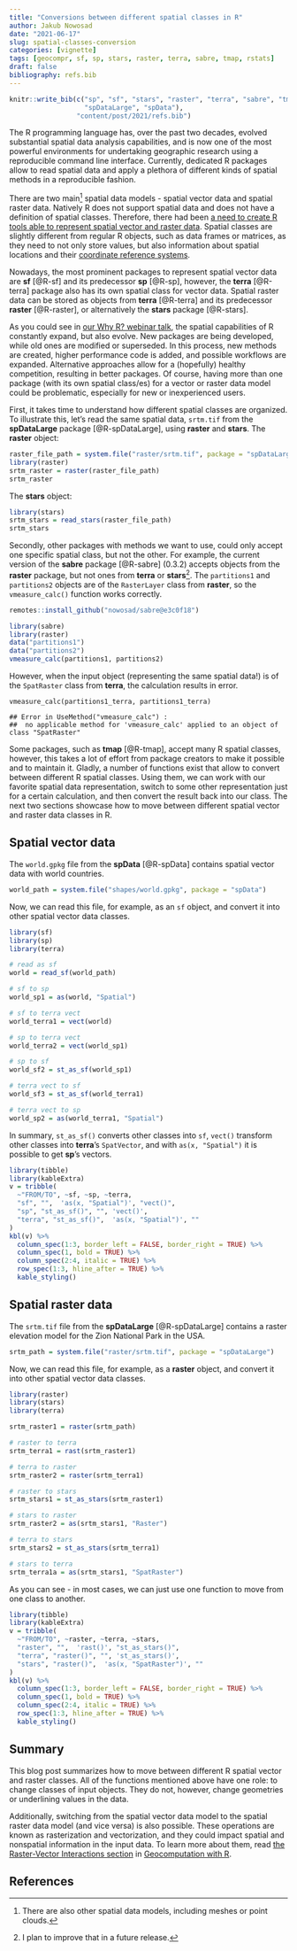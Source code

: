 ```yaml
---
title: "Conversions between different spatial classes in R"
author: Jakub Nowosad
date: "2021-06-17"
slug: spatial-classes-conversion
categories: [vignette]
tags: [geocompr, sf, sp, stars, raster, terra, sabre, tmap, rstats]
draft: false
bibliography: refs.bib
---
```


```r
knitr::write_bib(c("sp", "sf", "stars", "raster", "terra", "sabre", "tmap", 
                   "spDataLarge", "spData"), 
                 "content/post/2021/refs.bib")
```

The R programming language has, over the past two decades, evolved substantial spatial data analysis capabilities, and is now one of the most powerful environments for undertaking geographic research using a reproducible command line interface.
Currently, dedicated R packages allow to read spatial data and apply a plethora of different kinds of spatial methods in a reproducible fashion.

There are two main^[There are also other spatial data models, including meshes or point clouds.] spatial data models - spatial vector data and spatial raster data.
Natively R does not support spatial data and does not have a definition of spatial classes.
Therefore, there had been [a need to create R tools able to represent spatial vector and raster data ](https://geocompr.robinlovelace.net/intro.html#the-history-of-r-spatial).
Spatial classes are slightly different from regular R objects, such as data frames or matrices, as they need to not only store values, but also information about spatial locations and their [coordinate reference systems](https://geocompr.robinlovelace.net/spatial-class.html#crs-intro).

Nowadays, the most prominent packages to represent spatial vector data are **sf** [@R-sf] and its predecessor **sp** [@R-sp], however, the **terra** [@R-terra] package also has its own spatial class for vector data.
Spatial raster data can be stored as objects from **terra** [@R-terra] and its predecessor **raster** [@R-raster], or alternatively the **stars** package [@R-stars].

As you could see in [our Why R? webinar talk](/post/2020/whyr_webinar004/), the spatial capabilities of R constantly expand, but also evolve.
New packages are being developed, while old ones are modified or superseded.
In this process, new methods are created, higher performance code is added, and possible workflows are expanded.
Alternative approaches allow for a (hopefully) healthy competition, resulting in better packages.
Of course, having more than one package (with its own spatial class/es) for a vector or raster data model could be problematic, especially for new or inexperienced users.

First, it takes time to understand how different spatial classes are organized.
To illustrate this, let's read the same spatial data, `srtm.tif` from the **spDataLarge** package [@R-spDataLarge], using **raster** and **stars**.
The **raster** object:

```r
raster_file_path = system.file("raster/srtm.tif", package = "spDataLarge")
library(raster)
srtm_raster = raster(raster_file_path)
srtm_raster
```

The **stars** object:

```r
library(stars)
srtm_stars = read_stars(raster_file_path)
srtm_stars
```

Secondly, other packages with methods we want to use, could only accept one specific spatial class, but not the other.
For example, the current version of the **sabre** package [@R-sabre] (0.3.2) accepts objects from the **raster** package, but not ones from **terra** or **stars**^[I plan to improve that in a future release.].
The `partitions1` and `partitions2` objects are of the `RasterLayer` class from **raster**, so the `vmeasure_calc()` function works correctly.

```r
remotes::install_github("nowosad/sabre@e3c0f18")
```

```r
library(sabre)
library(raster)
data("partitions1")
data("partitions2")
vmeasure_calc(partitions1, partitions2)
```

However, when the input object (representing the same spatial data!) is of the `SpatRaster` class from **terra**, the calculation results in error.

```
vmeasure_calc(partitions1_terra, partitions1_terra)
```

```
## Error in UseMethod("vmeasure_calc") : 
##  no applicable method for 'vmeasure_calc' applied to an object of class "SpatRaster"
```

Some packages, such as **tmap** [@R-tmap], accept many R spatial classes, however, this takes a lot of effort from package creators to make it possible and to maintain it.
Gladly, a number of functions exist that allow to convert between different R spatial classes.
Using them, we can work with our favorite spatial data representation, switch to some other representation just for a certain calculation, and then convert the result back into our class.
The next two sections showcase how to move between different spatial vector and raster data classes in R.

## Spatial vector data

The `world.gpkg` file from the **spData** [@R-spData] contains spatial vector data with world countries.

```r
world_path = system.file("shapes/world.gpkg", package = "spData")
```

Now, we can read this file, for example, as an `sf` object, and convert it into other spatial vector data classes.

```r
library(sf)
library(sp)
library(terra)

# read as sf
world = read_sf(world_path)

# sf to sp
world_sp1 = as(world, "Spatial")

# sf to terra vect
world_terra1 = vect(world)

# sp to terra vect
world_terra2 = vect(world_sp1)

# sp to sf
world_sf2 = st_as_sf(world_sp1)

# terra vect to sf
world_sf3 = st_as_sf(world_terra1)

# terra vect to sp
world_sp2 = as(world_terra1, "Spatial")
```

In summary, `st_as_sf()` converts other classes into `sf`, `vect()` transform other classes into **terra**'s `SpatVector`, and with `as(x, "Spatial")` it is possible to get **sp**'s vectors.

```r
library(tibble)
library(kableExtra)
v = tribble(
  ~"FROM/TO", ~sf, ~sp, ~terra,
  "sf", "",  'as(x, "Spatial")', "vect()",
  "sp", "st_as_sf()", "", 'vect()',
  "terra", "st_as_sf()",  'as(x, "Spatial")', ""
)
kbl(v) %>% 
  column_spec(1:3, border_left = FALSE, border_right = TRUE) %>%
  column_spec(1, bold = TRUE) %>% 
  column_spec(2:4, italic = TRUE) %>% 
  row_spec(1:3, hline_after = TRUE) %>% 
  kable_styling()
```

## Spatial raster data

The `srtm.tif` file from the **spDataLarge** [@R-spDataLarge] contains a raster elevation model for the Zion National Park in the USA.

```r
srtm_path = system.file("raster/srtm.tif", package = "spDataLarge")
```

Now, we can read this file, for example, as a **raster** object, and convert it into other spatial vector data classes.

```r
library(raster)
library(stars)
library(terra)

srtm_raster1 = raster(srtm_path)

# raster to terra
srtm_terra1 = rast(srtm_raster1)

# terra to raster
srtm_raster2 = raster(srtm_terra1)

# raster to stars
srtm_stars1 = st_as_stars(srtm_raster1)

# stars to raster
srtm_raster2 = as(srtm_stars1, "Raster")

# terra to stars
srtm_stars2 = st_as_stars(srtm_terra1)

# stars to terra
srtm_terra1a = as(srtm_stars1, "SpatRaster")
```

As you can see - in most cases, we can just use one function to move from one class to another.

```r
library(tibble)
library(kableExtra)
v = tribble(
  ~"FROM/TO", ~raster, ~terra, ~stars,
  "raster", "",  'rast()', "st_as_stars()",
  "terra", "raster()", "", 'st_as_stars()',
  "stars", "raster()",  'as(x, "SpatRaster")', ""
)
kbl(v) %>% 
  column_spec(1:3, border_left = FALSE, border_right = TRUE) %>%
  column_spec(1, bold = TRUE) %>% 
  column_spec(2:4, italic = TRUE) %>% 
  row_spec(1:3, hline_after = TRUE) %>% 
  kable_styling()
```

## Summary

This blog post summarizes how to move between different R spatial vector and raster classes.
All of the functions mentioned above have one role: to change classes of input objects. 
They do not, however, change geometries or underlining values in the data.

Additionally, switching from the spatial vector data model to the spatial raster data model (and vice versa) is also possible. 
These operations are known as rasterization and vectorization, and they could impact spatial and nonspatial information in the input data.
To learn more about them, read [the Raster-Vector Interactions section](https://geocompr.robinlovelace.net/geometric-operations.html#raster-vector) in [Geocomputation with R](https://geocompr.robinlovelace.net/).

## References
